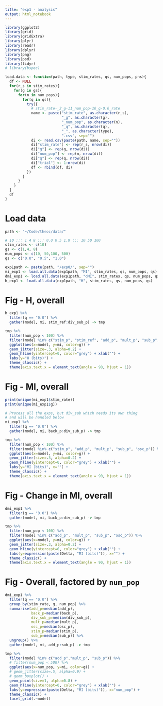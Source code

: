 ```yaml
---
title: "exp1 - analysis"
output: html_notebook
---
```


```r
library(ggplot2)
library(grid)
library(gridExtra)
library(plyr)
library(readr)
library(dplyr)
library(png)
library(psd)
library(tidyr)
# library(bspec)

load.data <- function(path, type, stim_rates, qs, num_pops, pns){
  df <- NULL
  for(r_s in stim_rates){
    for(g in gs){
      for(n in num_pops){
        for(q in qs){
          try({
            # stim_rate-_2_g-11_num_pop-10_q-0.0_rate
            name <- paste("stim_rate", as.character(r_s), 
                          "_g", as.character(g),
                          "_num_pop", as.character(n),
                          "_q", as.character(q),
                          "_", as.character(type), 
                          ".csv", sep="")
            di <- read.csv(paste(path, name, sep=""))
            di["stim_rate"] <- rep(r_s, nrow(di))
            di["g"] <- rep(g, nrow(di))
            di["num_pop"] <- rep(n, nrow(di))
            di["q"] <- rep(q, nrow(di))
            di["trial"] <- 1:nrow(di)
            df <- rbind(df, di)  
          })  
        }
      }
    }
  }
  df
}
```

# Load data
```r
path <- "~/Code/theoc/data/"

# 10 ::: 1 4 8 ::: 0.0 0.5 1.0 ::: 10 50 100
stim_rates <- c(10)
gs <- c(1,4, 8)
num_pops <- c(10, 50,100, 500)
qs <- c("0.0", "0.5", "1.0")

exp1path <- paste(path, "/exp0/", sep="")
mi_exp1 <- load.all.data(exp1path, "MI", stim_rates, qs, num_pops, qs)
dmi_exp1 <- load.all.data(exp1path, "dMI", stim_rates, qs, num_pops, qs)
h_exp1 <- load.all.data(exp1path, "H", stim_rates, qs, num_pops, qs)
```
# Fig - H, overall
```r
h_exp1 %>% 
  filter(q == "0.0") %>% 
  gather(model, mi, stim_ref:div_sub_p) -> tmp

tmp %>% 
  filter(num_pop < 100) %>% 
  filter(model %in% c("stim_p", "stim_ref", "add_p", "mult_p", "sub_p", "osc_p")) %>% 
  ggplot(aes(x=model, y=mi, color=g)) +
  geom_jitter(size=.3, alpha=0.2) +
  geom_hline(yintercept=0, color="grey") + xlab("") +
  labs(y="H (bits)") +
  theme_classic() +
  theme(axis.text.x = element_text(angle = 90, hjust = 1))
```

# Fig - MI, overall
```r
print(unique(mi_exp1$stim_rate))
print(unique(mi_exp1$g))

# Process all the exps, but div_sub which needs its own thing
# and will be handled below
mi_exp1 %>% 
  filter(q == "0.0") %>% 
  gather(model, mi, back_p:div_sub_p) -> tmp

tmp %>% 
  filter(num_pop < 100) %>% 
  filter(model %in% c("stim_p", "add_p", "mult_p", "sub_p", "osc_p")) %>% 
  ggplot(aes(x=model, y=mi, color=g)) +
  geom_jitter(size=.3, alpha=0.2) +
  geom_hline(yintercept=0, color="grey") + xlab("") +
  labs(y="MI (bits)", x="") +
  theme_classic() +
  theme(axis.text.x = element_text(angle = 90, hjust = 1))
```

# Fig - Change in MI, overall
```r
dmi_exp1 %>% 
  filter(q == "0.0") %>% 
  gather(model, mi, back_p:div_sub_p) -> tmp

tmp %>% 
  filter(num_pop < 100) %>% 
  filter(model %in% c("add_p", "mult_p", "sub_p", "osc_p")) %>% 
  ggplot(aes(x=model, y=mi, color=g)) +
  geom_jitter(size=.3, alpha=0.2) +
  geom_hline(yintercept=0, color="grey") + xlab("") +
  labs(y=expression(paste(Delta, "MI (bits)")), x="") +
  theme_classic() +
  theme(axis.text.x = element_text(angle = 90, hjust = 1))
```


# Fig - Overall, factored by `num_pop`
```r
dmi_exp1 %>% 
  filter(q == "0.0") %>% 
  group_by(stim_rate, g, num_pop) %>%
  summarise(add_p=median(add_p),
            back_p=median(back_p),
            div_sub_p=median(div_sub_p),
            mult_p=median(mult_p),
            osc_p=median(osc_p),
            stim_p=median(stim_p),
            sub_p=median(sub_p)) %>%
  ungroup() %>%
  gather(model, mi, add_p:sub_p) -> tmp

tmp %>% 
  filter(model %in% c("add_p","mult_p", "sub_p")) %>% 
  # filter(num_pop < 500) %>% 
  ggplot(aes(x=num_pop, y=mi, color=g)) +
  # geom_jitter(size=.5, alpha=0.9) +
  # geom_boxplot() +
  geom_point(size=1, alpha=0.8) +
  geom_hline(yintercept=0, color="grey") + xlab("") +
  labs(y=expression(paste(Delta, "MI (bits)")), x="num_pop") +
  theme_classic() +
  facet_grid(.~model)
```
